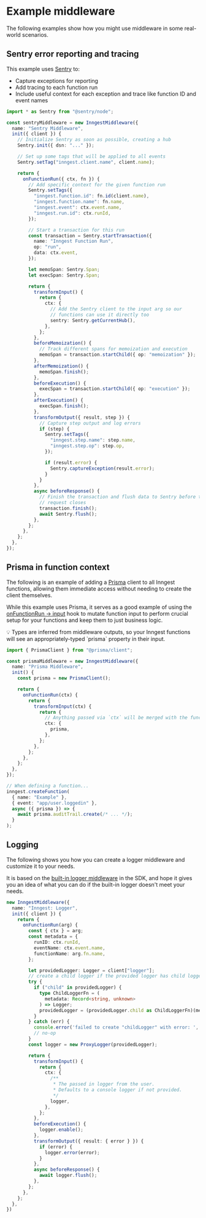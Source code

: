 # Example middleware <VersionBadge version="v2.0.0+" />

The following examples show how you might use middleware in some real-world scenarios.

## Sentry error reporting and tracing

This example uses [Sentry](https://sentry.io/?ref=inngest) to:

- Capture exceptions for reporting
- Add tracing to each function run
- Include useful context for each exception and trace like function ID and event names

```ts
import * as Sentry from "@sentry/node";

const sentryMiddleware = new InngestMiddleware({
  name: "Sentry Middleware",
  init({ client }) {
    // Initialize Sentry as soon as possible, creating a hub
    Sentry.init({ dsn: "..." });

    // Set up some tags that will be applied to all events
    Sentry.setTag("inngest.client.name", client.name);

    return {
      onFunctionRun({ ctx, fn }) {
        // Add specific context for the given function run
        Sentry.setTags({
          "inngest.function.id": fn.id(client.name),
          "inngest.function.name": fn.name,
          "inngest.event": ctx.event.name,
          "inngest.run.id": ctx.runId,
        });

        // Start a transaction for this run
        const transaction = Sentry.startTransaction({
          name: "Inngest Function Run",
          op: "run",
          data: ctx.event,
        });

        let memoSpan: Sentry.Span;
        let execSpan: Sentry.Span;

        return {
          transformInput() {
            return {
              ctx: {
                // Add the Sentry client to the input arg so our
                // functions can use it directly too
                sentry: Sentry.getCurrentHub(),
              },
            };
          },
          beforeMemoization() {
            // Track different spans for memoization and execution
            memoSpan = transaction.startChild({ op: "memoization" });
          },
          afterMemoization() {
            memoSpan.finish();
          },
          beforeExecution() {
            execSpan = transaction.startChild({ op: "execution" });
          },
          afterExecution() {
            execSpan.finish();
          },
          transformOutput({ result, step }) {
            // Capture step output and log errors
            if (step) {
              Sentry.setTags({
                "inngest.step.name": step.name,
                "inngest.step.op": step.op,
              });

              if (result.error) {
                Sentry.captureException(result.error);
              }
            }
          },
          async beforeResponse() {
            // Finish the transaction and flush data to Sentry before the
            // request closes
            transaction.finish();
            await Sentry.flush();
          },
        };
      },
    };
  },
});
```

## Prisma in function context

The following is an example of adding a [Prisma](https://www.prisma.io/?ref=inngest) client to all Inngest functions, allowing them immediate access without needing to create the client themselves.

While this example uses Prisma, it serves as a good example of using the [onFunctionRun -> input](/docs/reference/middleware/lifecycle#on-function-run-lifecycle) hook to mutate function input to perform crucial setup for your functions and keep them to just business logic.

<Callout>
💡 Types are inferred from middleware outputs, so your Inngest functions will see an appropriately-typed `prisma` property in their input.
</Callout>

```ts
import { PrismaClient } from "@prisma/client";

const prismaMiddleware = new InngestMiddleware({
  name: "Prisma Middleware",
  init() {
    const prisma = new PrismaClient();

    return {
      onFunctionRun(ctx) {
        return {
          transformInput(ctx) {
            return {
              // Anything passed via `ctx` will be merged with the function's arguments
              ctx: {
                prisma,
              },
            };
          },
        };
      },
    };
  },
});

// When defining a function...
inngest.createFunction(
  { name: "Example" },
  { event: "app/user.loggedin" },
  async ({ prisma }) => {
    await prisma.auditTrail.create(/* ... */);
  }
);
```

## Logging

The following shows you how you can create a logger middleware and customize it to your needs.

It is based on the [built-in logger middleware](/docs/guides/logging) in the SDK, and hope it gives you an idea of what you can do if the built-in logger doesn't meet your needs.

```ts
new InngestMiddleware({
  name: "Inngest: Logger",
  init({ client }) {
    return {
      onFunctionRun(arg) {
        const { ctx } = arg;
        const metadata = {
          runID: ctx.runId,
          eventName: ctx.event.name,
          functionName: arg.fn.name,
        };

        let providedLogger: Logger = client["logger"];
        // create a child logger if the provided logger has child logger implementation
        try {
          if ("child" in providedLogger) {
            type ChildLoggerFn = (
              metadata: Record<string, unknown>
            ) => Logger;
            providedLogger = (providedLogger.child as ChildLoggerFn)(metadata)
          }
        } catch (err) {
          console.error('failed to create "childLogger" with error: ', err);
          // no-op
        }
        const logger = new ProxyLogger(providedLogger);

        return {
          transformInput() {
            return {
              ctx: {
                /**
                 * The passed in logger from the user.
                 * Defaults to a console logger if not provided.
                 */
                logger,
              },
            };
          },
          beforeExecution() {
            logger.enable();
          },
          transformOutput({ result: { error } }) {
            if (error) {
              logger.error(error);
            }
          },
          async beforeResponse() {
            await logger.flush();
          },
        };
      },
    };
  },
})
```